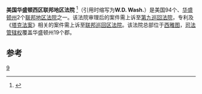 {{Infobox U.S. district court
|district name =  美国华盛顿西区联邦地区法院
|abbrev = W.D. Wash.
|appeals to = 第九巡回
|map image name = 
|map image width = 200
|map image caption = 
|seal = 
|seal size = 160
|established = 1905年3月2日 
|judges assigned = 7
|chief judge =Marsha J. Pechman
|official site = http://www.wawd.uscourts.gov
}}

'''美国华盛顿西区联邦地区法院''' <ref name="中文名参考">{{cite web| url=http://www.sipo.gov.cn/ztzl/ywzt/zlsd/200902/t20090219_441463.html| title=中文名参考| accessdate=2013-08-08| deadurl=yes| archiveurl=https://web.archive.org/web/20160304205247/http://www.sipo.gov.cn/ztzl/ywzt/zlsd/200902/t20090219_441463.html| archivedate=2016-03-04}}</ref>（引用时缩写为'''W.D. Wash.'''）是美国94个、[[华盛顿州|华盛顿州]]2个[[联邦地区法院|联邦地区法院]]之一。该法院审理后的案件需上诉至[[第九巡回法院|第九巡回法院]]，专利及《[[塔克法案|塔克法案]]》相关的案件需上诉至[[联邦巡回区法院|联邦巡回区法院]]。该法院总部位于[[西雅图|西雅图]]，[[司法管辖权|司法管辖权]]覆盖华盛顿州19个郡。

==参考==
{{reflist}}
{{联邦地区法院}}

[[Category:美国联邦地区法院|9]]